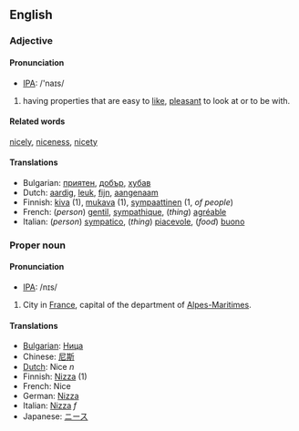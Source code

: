==English==
===Adjective===

==== Pronunciation ====
*[[w:IPA|IPA]]: /'naɪs/

#having properties that are easy to [[like]], [[pleasant]] to look at or to be with.

====Related words====
[[nicely]], [[niceness]], [[nicety]]

====Translations====
*Bulgarian: [[приятен]], [[добър]], [[хубав]]
*Dutch: [[aardig]], [[leuk]], [[fijn]], [[aangenaam]]
*Finnish: [[kiva#Finnish|kiva]] (1), [[mukava]] (1), [[sympaattinen]] (1, ''of people'')
*French: (''person'') [[gentil]], [[sympathique]], (''thing'') [[agréable]]
*Italian: (''person'') [[sympatico]], (''thing'') [[piacevole]], (''food'') [[buono]]

===Proper noun===
==== Pronunciation ====
*[[w:IPA|IPA]]: /nɪs/

#City in [[France]], capital of the department of [[Alpes-Maritimes]].

====Translations====
*[[Bulgarian]]: [[Ница]]
*Chinese: [[尼斯]]
*[[Dutch]]: Nice ''n''
*Finnish: [[Nizza]] (1)
*French: Nice
*German: [[Nizza]]
*Italian: [[Nizza]] ''f''
*Japanese: [[ニース]]
